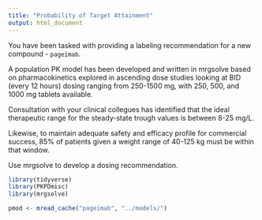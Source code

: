 ```yaml
---
title: "Probability of Target Attainment"
output: html_document
---
```



You have been tasked with providing a labeling recommendation for a new compound - `pageimab`.

A population PK model has been developed and written in mrgsolve based on pharmacokinetics 
explored in ascending dose studies looking at BID (every 12 hours) dosing ranging from 250-1500 mg, with 250, 500, and 1000 mg tablets available.


Consultation with your clinical collegues has identified that the ideal therapeutic range for the steady-state
trough values is between 8-25 mg/L. 

Likewise, to maintain adequate safety and efficacy profile for commercial
success, 85% of patients given a weight range of 40-125 kg must be within that window.

Use mrgsolve to develop a dosing recommendation.

```r
library(tidyverse)
library(PKPDmisc)
library(mrgsolve)
```

```r
pmod <- mread_cache("pageimab", "../models/")
```





